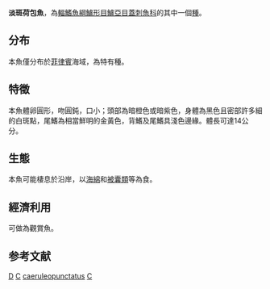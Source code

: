 {{Speciesbox 
| taxon = Chaetodontoplus caeruleopunctatus
| authority = [[Yasuda|Yasuda]] & [[Tominaga|Tominaga]], 1976
| image = Chaetodontoplus caeruleopunctatus.jpg
| status = DD 
| status_system = IUCN3.1
}}
'''淡斑荷包魚'''，為[[輻鰭魚綱|輻鰭魚綱]][[鱸形目|鱸形目]][[鱸亞目|鱸亞目]][[蓋刺魚科|蓋刺魚科]]的其中一個[[種|種]]。

==分布==
本魚僅分布於[[菲律賓|菲律賓]]海域，為特有種。

==特徵==
本魚體卵圓形，吻圓鈍，口小；頭部為暗橙色或暗紫色，身體為黑色且密部許多細的白斑點，尾鰭為相當鮮明的金黃色，背鰭及尾鰭具淺色邊緣。體長可達14公分。

==生態==
本魚可能棲息於沿岸，以[[海綿|海綿]]和[[被囊類|被囊類]]等為食。

==經濟利用==
可做為觀賞魚。

==参考文献==
{{Reflist}}
{{Taxonbar}}

[[Category:IUCN红色名录数据缺乏物种|D]]
[[Category:觀賞魚|C]]
[[Category:荷包魚屬|caeruleopunctatus]]
[[Category:1976年描述的魚類|C]]